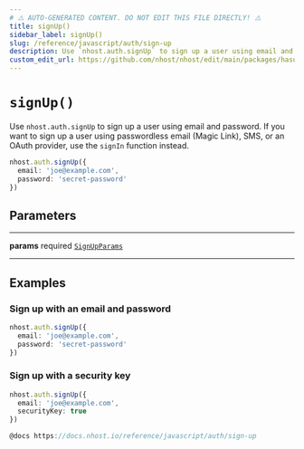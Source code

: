```yaml
---
# ⚠️ AUTO-GENERATED CONTENT. DO NOT EDIT THIS FILE DIRECTLY! ⚠️
title: signUp()
sidebar_label: signUp()
slug: /reference/javascript/auth/sign-up
description: Use `nhost.auth.signUp` to sign up a user using email and password. If you want to sign up a user using passwordless email (Magic Link), SMS, or an OAuth provider, use the `signIn` function instead.
custom_edit_url: https://github.com/nhost/nhost/edit/main/packages/hasura-auth-js/src/hasura-auth-client.ts#L117
---
```


# `signUp()`

Use `nhost.auth.signUp` to sign up a user using email and password. If you want to sign up a user using passwordless email (Magic Link), SMS, or an OAuth provider, use the `signIn` function instead.

```ts
nhost.auth.signUp({
  email: 'joe@example.com',
  password: 'secret-password'
})
```

## Parameters

---

**<span className="parameter-name">params</span>** <span className="optional-status">required</span> [`SignUpParams`](/reference/docgen/javascript/auth/types/sign-up-params)

---

## Examples

### Sign up with an email and password

```ts
nhost.auth.signUp({
  email: 'joe@example.com',
  password: 'secret-password'
})
```

### Sign up with a security key

```ts
nhost.auth.signUp({
  email: 'joe@example.com',
  securityKey: true
})

@docs https://docs.nhost.io/reference/javascript/auth/sign-up
```
